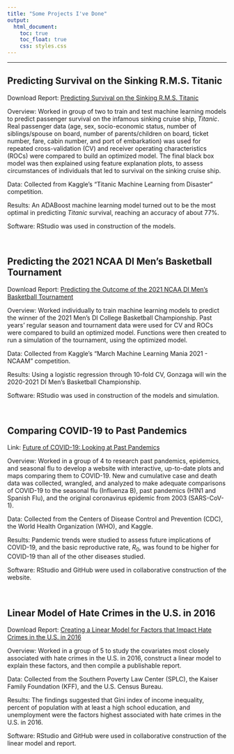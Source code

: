 ```yaml
---
title: "Some Projects I've Done"
output: 
  html_document:
    toc: true
    toc_float: true
    css: styles.css
---
```


***

## Predicting Survival on the Sinking R.M.S. Titanic

Download Report: [Predicting Survival on the Sinking R.M.S. Titanic](titanic_proj.pdf)

Overview: Worked in group of two to train and test machine learning models to predict passenger survival on the infamous sinking cruise ship, *Titanic*. Real passenger data (age, sex, socio-economic status, number of siblings/spouse on board, number of parents/children on board, ticket number, fare, cabin number, and port of embarkation) was used for repeated cross-validation (CV) and receiver operating characteristics (ROCs) were compared to build an optimized model. The final black box model was then explained using feature explanation plots, to assess circumstances of individuals that led to survival on the sinking cruise ship.

Data: Collected from Kaggle's "Titanic Machine Learning from Disaster" competition.

Results: An ADABoost machine learning model turned out to be the most optimal in predicting *Titanic* survival, reaching an accuracy of about 77%.

Software: RStudio was used in construction of the models.

<br>

## Predicting the 2021 NCAA DI Men’s Basketball Tournament

Download Report: [Predicting the Outcome of the 2021 NCAA DI Men’s Basketball Tournament](tourney_proj.pdf)

Overview: Worked individually to train machine learning models to predict the winner of the 2021 Men’s DI College Basketball Championship. Past years’ regular season and tournament data were used for CV and ROCs were compared to build an optimized model. Functions were then created to run a simulation of the tournament, using the optimized model.

Data: Collected from Kaggle's "March Machine Learning Mania 2021 - NCAAM" competition.

Results: Using a logistic regression through 10-fold CV, Gonzaga will win the 2020-2021 DI Men's Basketball Championship.

Software: RStudio was used in construction of the models and simulation.

<br>

## Comparing COVID-19 to Past Pandemics

Link: [Future of COVID-19: Looking at Past Pandemics](https://p-sha.github.io/covid19_future.github.io)

Overview: Worked in a group of 4 to research past pandemics, epidemics, and seasonal flu to develop a website with interactive, up-to-date plots and maps comparing them to COVID-19. New and cumulative case and death data was collected, wrangled, and analyzed to make adequate comparisons of COVID-19 to the seasonal flu (Influenza B), past pandemics (H1N1 and Spanish Flu), and the original coronavirus epidemic from 2003 (SARS-CoV-1). 

Data: Collected from the Centers of Disease Control and Prevention (CDC), the World Health Organization (WHO), and Kaggle.

Results: Pandemic trends were studied to assess future implications of COVID-19, and the basic reproductive rate, $R_0$, was found to be higher for COVID-19 than all of the other diseases studied. 

Software: RStudio and GitHub were used in collaborative construction of the website. 

<br>

## Linear Model of Hate Crimes in the U.S. in 2016

Download Report: [Creating a Linear Model for Factors that Impact Hate Crimes in the U.S. in 2016](biostats_proj.pdf)

Overview: Worked in a group of 5 to study the covariates most closely associated with hate crimes in the U.S. in 2016, construct a linear model to explain these factors, and then compile a publishable report. 

Data: Collected from the Southern Poverty Law Center (SPLC), the Kaiser Family Foundation (KFF), and the U.S. Census Bureau.

Results: The findings suggested that Gini index of income inequality, percent of population with at least a high school education, and unemployment were the factors highest associated with hate crimes in the U.S. in 2016. 

Software: RStudio and GitHub were used in collaborative construction of the linear model and report. 
